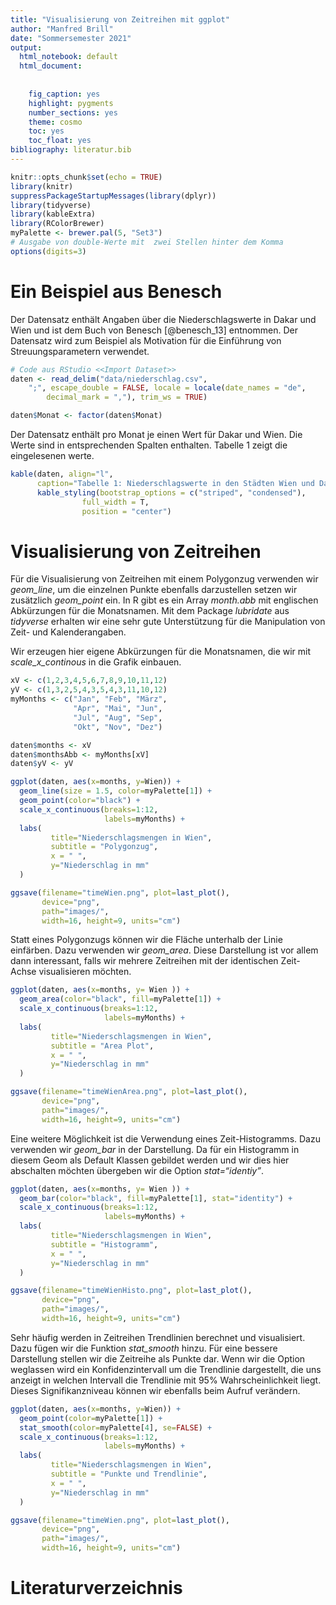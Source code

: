 ```yaml
---
title: "Visualisierung von Zeitreihen mit ggplot"
author: "Manfred Brill"
date: "Sommersemester 2021"
output: 
  html_notebook: default
  html_document: 
    
    
    fig_caption: yes
    highlight: pygments
    number_sections: yes
    theme: cosmo
    toc: yes
    toc_float: yes
bibliography: literatur.bib    
---
```


```r
knitr::opts_chunk$set(echo = TRUE)
library(knitr)
suppressPackageStartupMessages(library(dplyr))
library(tidyverse)
library(kableExtra)
library(RColorBrewer)
myPalette <- brewer.pal(5, "Set3")
# Ausgabe von double-Werte mit  zwei Stellen hinter dem Komma
options(digits=3)
```

# Ein Beispiel aus Benesch
Der Datensatz enthält Angaben über die Niederschlagswerte in Dakar und Wien und ist dem Buch
von Benesch [@benesch_13] entnommen.  Der Datensatz wird zum Beispiel als Motivation für die Einführung
von Streuungsparametern verwendet.


```r
# Code aus RStudio <<Import Dataset>>
daten <- read_delim("data/niederschlag.csv", 
    ";", escape_double = FALSE, locale = locale(date_names = "de", 
        decimal_mark = ","), trim_ws = TRUE)

daten$Monat <- factor(daten$Monat)
```

Der Datensatz enthält pro Monat je einen Wert für Dakar und Wien. Die Werte sind in entsprechenden
Spalten enthalten. Tabelle 1 zeigt die eingelesenen werte.
```r
kable(daten, align="l",
      caption="Tabelle 1: Niederschlagswerte in den Städten Wien und Dakar in mm") %>%
      kable_styling(bootstrap_options = c("striped", "condensed"), 
                full_width = T, 
                position = "center")
```

# Visualisierung von Zeitreihen
Für die Visualisierung von Zeitreihen mit einem Polygonzug verwenden wir *geom_line*,
um die einzelnen Punkte ebenfalls darzustellen setzen wir zusätzlich *geom_point* ein.
In R gibt es ein Array *month.abb* mit englischen Abkürzungen für die Monatsnamen. Mit dem Package *lubridate* aus *tidyverse* erhalten wir eine sehr gute Unterstützung
für die Manipulation von Zeit- und Kalenderangaben.

Wir erzeugen hier eigene Abkürzungen für die Monatsnamen, die wir mit  *scale_x_continous* in die Grafik einbauen.

```r
xV <- c(1,2,3,4,5,6,7,8,9,10,11,12)
yV <- c(1,3,2,5,4,3,5,4,3,11,10,12)
myMonths <- c("Jan", "Feb", "März", 
              "Apr", "Mai", "Jun",
              "Jul", "Aug", "Sep", 
              "Okt", "Nov", "Dez")

daten$months <- xV
daten$monthsAbb <- myMonths[xV]
daten$yV <- yV

ggplot(daten, aes(x=months, y=Wien)) + 
  geom_line(size = 1.5, color=myPalette[1]) +
  geom_point(color="black") + 
  scale_x_continuous(breaks=1:12,
                     labels=myMonths) +
  labs(
         title="Niederschlagsmengen in Wien",
         subtitle = "Polygonzug", 
         x = " ",
         y="Niederschlag in mm"
  )

ggsave(filename="timeWien.png", plot=last_plot(), 
       device="png",
       path="images/", 
       width=16, height=9, units="cm")
```

Statt eines Polygonzugs können wir die Fläche unterhalb der Linie einfärben.
Dazu verwenden wir *geom_area*. Diese Darstellung ist vor allem dann interessant,
falls wir mehrere Zeitreihen mit der identischen Zeit-Achse visualisieren möchten.

```r
ggplot(daten, aes(x=months, y= Wien )) + 
  geom_area(color="black", fill=myPalette[1]) +
  scale_x_continuous(breaks=1:12,
                     labels=myMonths) +
  labs(
         title="Niederschlagsmengen in Wien",
         subtitle = "Area Plot", 
         x = " ",
         y="Niederschlag in mm"
  )

ggsave(filename="timeWienArea.png", plot=last_plot(), 
       device="png",
       path="images/", 
       width=16, height=9, units="cm")
```

Eine weitere Möglichkeit ist die Verwendung eines Zeit-Histogramms. Dazu
verwenden wir *geom_bar* in der Darstellung. Da für ein Histogramm
in diesem Geom als Default Klassen gebildet werden und wir dies hier abschalten
möchten übergeben wir die Option *stat="identiy"*.

```r
ggplot(daten, aes(x=months, y= Wien )) + 
  geom_bar(color="black", fill=myPalette[1], stat="identity") +
  scale_x_continuous(breaks=1:12,
                     labels=myMonths) +
  labs(
         title="Niederschlagsmengen in Wien",
         subtitle = "Histogramm", 
         x = " ",
         y="Niederschlag in mm"
  )

ggsave(filename="timeWienHisto.png", plot=last_plot(), 
       device="png",
       path="images/", 
       width=16, height=9, units="cm")
```

Sehr häufig werden in Zeitreihen Trendlinien berechnet und visualisiert. 
Dazu fügen wir die Funktion *stat_smooth* hinzu. Für eine bessere
Darstellung stellen wir die Zeitreihe als Punkte dar.
Wenn wir die Option weglassen wird ein Konfidenzintervall um die Trendlinie
dargestellt, die uns anzeigt in welchen Intervall die Trendlinie mit 95%
Wahrscheinlichkeit liegt. Dieses Signifikanzniveau können wir ebenfalls
beim Aufruf verändern.

```r
ggplot(daten, aes(x=months, y=Wien)) + 
  geom_point(color=myPalette[1]) + 
  stat_smooth(color=myPalette[4], se=FALSE) + 
  scale_x_continuous(breaks=1:12,
                     labels=myMonths) +
  labs(
         title="Niederschlagsmengen in Wien",
         subtitle = "Punkte und Trendlinie", 
         x = " ",
         y="Niederschlag in mm"
  )

ggsave(filename="timeWien.png", plot=last_plot(), 
       device="png",
       path="images/", 
       width=16, height=9, units="cm")
```

# Literaturverzeichnis




